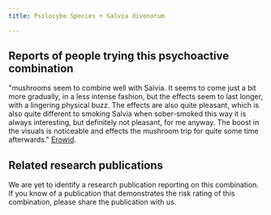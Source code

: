 ---
title: Psilocybe Species + Salvia divonorum

---

## Reports of people trying this psychoactive combination

"mushrooms seem to combine well with Salvia. It seems to come just a bit more gradually, in a less intense fashion, but the effects seem to last longer, with a lingering physical buzz. The effects are also quite pleasant, which is also quite different to smoking Salvia when sober-smoked this way it is always interesting, but definitely not pleasant, for me anyway. The boost in the visuals is noticeable and effects the mushroom trip for quite some time afterwards." [Erowid](https://erowid.org/experiences/exp.php?ID=68794).

## Related research publications

We are yet to identify a research publication reporting on this combination. If you know of a publication that demonstrates the risk rating of this combination, please share the publication with us.



